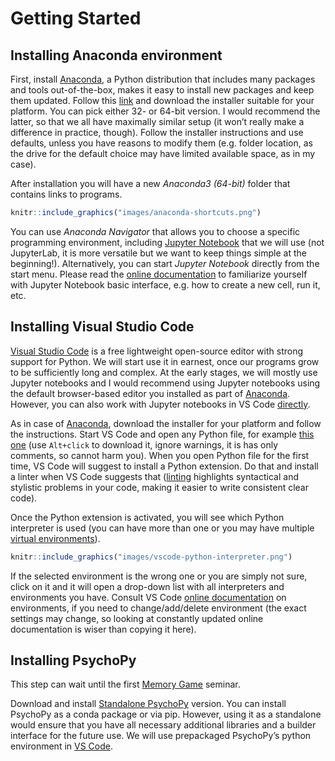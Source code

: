 # Getting Started {#getting-started -}

## Installing Anaconda environment {#install-anaconda -}

First, install [Anaconda](https://www.anaconda.com), a Python distribution that includes many packages and tools out-of-the-box, makes it easy to install new packages and keep them updated. Follow this [link](https://www.anaconda.com/products/individual) and download the installer suitable for your platform. You can pick either 32- or 64-bit version. I would recommend the latter, so that we all have maximally similar setup (it won't really make a difference in practice, though). Follow the installer instructions and use defaults, unless you have reasons to modify them (e.g. folder location, as the drive for the default choice may have limited available space, as in my case).

After installation you will have a new _Anaconda3 (64-bit)_ folder that contains links to programs.
```r
knitr::include_graphics("images/anaconda-shortcuts.png")
```

You can use _Anaconda Navigator_ that allows you to choose a specific programming environment, including [Jupyter Notebook](https://jupyter.org/) that we will use (not JupyterLab, it is more versatile but we want to keep things simple at the beginning!). Alternatively, you can start _Jupyter Notebook_ directly from the start menu. Please read the [online documentation](https://jupyter-notebook.readthedocs.io/en/stable/examples/Notebook/examples_index.html) to familiarize yourself with Jupyter Notebook basic interface, e.g. how to create a new cell, run it, etc.

## Installing Visual Studio Code {#install-vs-code -}
[Visual Studio Code](https://code.visualstudio.com/) is a free lightweight open-source editor with strong support for Python. We will start use it in earnest, once our programs grow to be sufficiently long and complex. At the early stages, we will mostly use Jupyter notebooks and I would recommend using Jupyter notebooks using the default browser-based editor you installed as part of [Anaconda](#install-anaconda). However, you can also work with Jupyter notebooks in VS Code [directly](https://code.visualstudio.com/docs/python/jupyter-support). 

As in case of [Anaconda](#install-anaconda), download the installer for your platform and follow the instructions. Start VS Code and open any Python file, for example [this one](other/empty.py) (use `Alt+click` to download it, ignore warnings, it is has only comments, so cannot harm you). When you open Python file for the first time, VS Code will suggest to install a Python extension. Do that and install a linter when VS Code suggests that ([linting](https://code.visualstudio.com/docs/python/linting) highlights syntactical and stylistic problems in your code, making it easier to write consistent clear code).

Once the Python extension is activated, you will see which Python interpreter is used (you can have more than one or you may have multiple [virtual environments](https://docs.python.org/3/tutorial/venv.html)).

```r
knitr::include_graphics("images/vscode-python-interpreter.png")
```

If the selected environment is the wrong one or you are simply not sure, click on it and it will open a drop-down list with all interpreters and environments you have. Consult VS Code [online documentation](https://code.visualstudio.com/docs/python/environments) on environments, if you need to change/add/delete environment (the exact settings may change, so looking at constantly updated online documentation is wiser than copying it here).

## Installing PsychoPy {#install-psychopy -}
This step can wait until the first [Memory Game](#memory-game-01) seminar.

Download and install [Standalone PsychoPy](https://www.psychopy.org/download.html) version. You can install PsychoPy as a conda package or via pip. However, using it as a standalone would ensure that you have all necessary additional libraries and a builder interface for the future use. We will use prepackaged PsychoPy's python environment in [VS Code](#install-vs-code).
